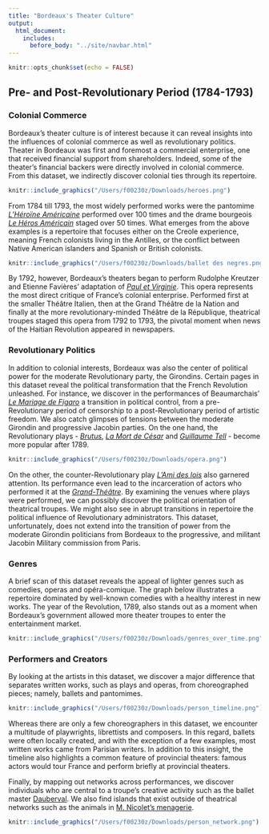 ```yaml
---
title: "Bordeaux's Theater Culture"
output:
  html_document:
    includes:
      before_body: "../site/navbar.html"
---
```


```r
knitr::opts_chunk$set(echo = FALSE)
```

## Pre- and Post-Revolutionary Period (1784-1793)

### Colonial Commerce

Bordeaux's theater culture is of interest because it can reveal insights into the  influences of colonial commerce as well as revolutionary politics. Theater in Bordeaux was first and foremost a commercial enterprise, one that received financial support from shareholders. Indeed, some of the theater's financial backers were directly involved in colonial commerce. From this dataset, we indirectly discover colonial ties through its repertoire.<br>

```r
knitr::include_graphics("/Users/f00230z/Downloads/heroes.png")
```

From 1784 till 1793, the most widely performed works were the pantomime [*L’Héroïne Américaine*](http://frenchatlantictheater.host.dartmouth.edu/work/611.html) performed over 100 times and the drame bourgeois [*Le Héros Américain*](http://frenchatlantictheater.host.dartmouth.edu/work/974.html) staged over 50 times. What emerges from the above examples is a repertoire that focuses either on the Creole experience, meaning French colonists living in the Antilles, or the conflict between Native American islanders and Spanish or British colonists.<br>

```r
knitr::include_graphics("/Users/f00230z/Downloads/ballet des negres.png")
```
By 1792, however, Bordeaux’s theaters began to perform Rudolphe Kreutzer and Etienne Favières’ adaptation of [*Paul et Virginie*](http://frenchatlantictheater.host.dartmouth.edu/work/1277.html). This opera represents the most direct critique of France’s colonial enterprise. Performed first at the smaller Théâtre Italien, then at the Grand Théâtre de la Nation and finally at the more revolutionary-minded Théâtre de la République, theatrical troupes staged this opera from 1792 to 1793, the pivotal moment when news of the Haitian Revolution appeared in newspapers.<br>

### Revolutionary Politics

In addition to colonial interests, Bordeaux was also the center of political power for the moderate Revolutionary party, the Girondins. Certain pages in this dataset reveal the political transformation that the French Revolution unleashed. For instance, we discover in the performances of Beaumarchais' [*Le Mariage de Figaro*](http://frenchatlantictheater.host.dartmouth.edu/work/823.html) a transition in political control, from a pre-Revolutionary period of censorship to a post-Revolutionary period of artistic freedom.  We also catch glimpses of tensions between the moderate Girondin and progressive Jacobin parties. On the one hand, the Revolutionary plays - [*Brutus*](http://frenchatlantictheater.host.dartmouth.edu/work/1044.html), [*La Mort de César*](http://frenchatlantictheater.host.dartmouth.edu/work/659.html) and [*Guillaume Tell*](http://frenchatlantictheater.host.dartmouth.edu/work/663.html) - become more popular after 1789.<br>

```r
knitr::include_graphics("/Users/f00230z/Downloads/opera.png")
```

On the other, the counter-Revolutionary play [*L'Ami des lois*](http://frenchatlantictheater.host.dartmouth.edu/work/1462.html) also garnered attention. Its performance even lead to the incarceration of actors who performed it at the [*Grand-Théâtre*](http://frenchatlantictheater.host.dartmouth.edu/venue/1.html). By examining the venues where plays were performed, we can possibly discover the political orientation of theatrical troupes. We might also see in abrupt transitions in repertoire the political influence of Revolutionary administrators. This dataset, unfortunately, does not extend into the transition of power from the moderate Girondin politicians from Bordeaux to the progressive, and militant Jacobin Military commission from Paris.<br>

### Genres

A brief scan of this dataset reveals the appeal of lighter genres such as comedies, operas and opéra-comique. The graph below illustrates a repertoire dominated by well-known comedies with a healthy interest in new works. The year of the Revolution, 1789, also stands out as a moment when Bordeaux's government allowed more theater troupes to enter the entertainment market.<br>

```r
knitr::include_graphics("/Users/f00230z/Downloads/genres_over_time.png")
```

### Performers and Creators

By looking at the artists in this dataset, we discover a major difference that separates written works, such as plays and operas, from choreographed pieces; namely, ballets and pantomimes.<br>
```r
knitr::include_graphics("/Users/f00230z/Downloads/person_timeline.png")
```

Whereas there are only a few choreographers in this dataset, we encounter a multitude of playwrights, librettists and composers. In this regard, ballets were often locally created, and with the exception of a few examples, most written works came from Parisian writers. In addition to this insight, the timeline also highlights a common feature of provincial theaters: famous actors would tour France and perform briefly at provincial theaters.<br>

Finally, by mapping out networks across performances, we discover individuals who are central to a troupe's creative activity such as the ballet master [Dauberval](http://frenchatlantictheater.host.dartmouth.edu/person/46.html). We also find islands that exist outside of theatrical networks such as the animals in [M. Nicolet's menagerie](http://frenchatlantictheater.host.dartmouth.edu/venue/17.html).
```r
knitr::include_graphics("/Users/f00230z/Downloads/person_network.png")
```
